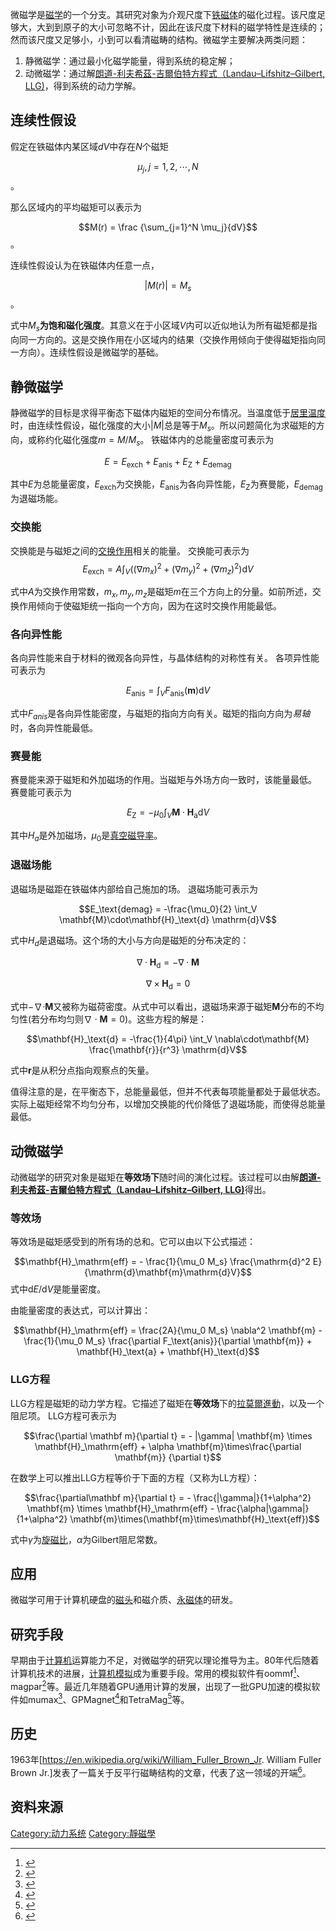 微磁学是[[磁学|磁学]]的一个分支。其研究对象为介观尺度下[[铁磁体|铁磁体]]的磁化过程。该尺度足够大，大到到原子的大小可忽略不计，因此在该尺度下材料的磁学特性是连续的；然而该尺度又足够小，小到可以看清磁畴的结构。微磁学主要解决两类问题：
# 静微磁学：通过最小化磁学能量，得到系统的稳定解；
# 动微磁学：通过解[[:朗道-利夫希兹方程|朗道-利夫希茲-吉爾伯特方程式（Landau–Lifshitz–Gilbert, LLG)]]，得到系统的动力学解。

== 连续性假设 ==
假定在铁磁体内某区域<math>dV</math>中存在<math>N</math>个磁矩
:<math>\mu_j, j = 1, 2, \cdots, N</math>。

那么区域内的平均磁矩可以表示为
:<math>M(r) = \frac {\sum_{j=1}^N \mu_j}{dV}</math>。

连续性假设认为在铁磁体内任意一点，

:<math>|M(r)| = M_s</math>。

式中<math>M_s</math>'''为饱和磁化强度'''。其意义在于小区域<math>V</math>内可以近似地认为所有磁矩都是指向同一方向的。这是交换作用在小区域内的结果（交换作用倾向于使得磁矩指向同一方向）。连续性假设是微磁学的基础。

== 静微磁学 ==
静微磁学的目标是求得平衡态下磁体内磁矩的空间分布情况。当温度低于[[居里温度|居里温度]]时，由连续性假设，磁化强度的大小<math>|M|</math>总是等于<math>M_s</math>。所以问题简化为求磁矩的方向，或称约化磁化强度<math>m = M / M_s</math>。
铁磁体内的总能量密度可表示为

:<math>E = E_\text{exch} + E_\text{anis} + E_\text{Z} + E_\text{demag}</math>

其中<math>E</math>为总能量密度，<math>E_\text{exch}</math>为交换能，<math>E_\text{anis}</math>为各向异性能，<math>E_\text{Z}</math>为赛曼能，<math>E_\text{demag}</math>为退磁场能。

===交换能===
交换能是与磁矩之间的[[交换作用|交换作用]]相关的能量。
交换能可表示为:<math>E_\text{exch} = A \int_V \left((\nabla m_x)^2 + (\nabla m_y)^2 + (\nabla m_z)^2\right) \mathrm{d}V</math>

式中<math>A</math>为交换作用常数，<math>m_x, m_y, m_z</math>是磁矩<math>m</math>在三个方向上的分量。如前所述，交换作用倾向于使磁矩统一指向一个方向，因为在这时交换作用能最低。
===各向异性能===
各向异性能来自于材料的微观各向异性，与晶体结构的对称性有关。
各项异性能可表示为

:<math>E_\text{anis} = \int_V F_\text{anis}(\mathbf{m}) \mathrm{d}V</math>

式中<math>F_{anis}</math>是各向异性能密度，与磁矩的指向方向有关。磁矩的指向方向为''易轴''时，各向异性能最低。

===赛曼能===
赛曼能来源于磁矩和外加磁场的作用。当磁矩与外场方向一致时，该能量最低。
赛曼能可表示为

:<math>E_\text{Z} = -\mu_0 \int_V \mathbf{M}\cdot\mathbf{H}_\text{a} \mathrm{d}V</math>

其中<math>H_a</math>是外加磁场，<math>\mu_0</math>是[[真空磁导率|真空磁导率]]。

===退磁场能===
退磁场是磁距在铁磁体内部给自己施加的场。
退磁场能可表示为
:<math>E_\text{demag} = -\frac{\mu_0}{2} \int_V \mathbf{M}\cdot\mathbf{H}_\text{d} \mathrm{d}V</math>

式中<math>H_d</math>是退磁场。这个场的大小与方向是磁矩的分布决定的：

:<math>\nabla\cdot\mathbf{H}_\text{d} = -\nabla\cdot\mathbf{M}</math>

:<math>\nabla\times\mathbf{H}_\text{d} = 0</math>

式中−∇·'''M'''又被称为磁荷密度。从式中可以看出，退磁场来源于磁矩'''M'''分布的不均匀性(若分布均匀则<math>\nabla\cdot\mathbf{M} = 0</math>)。这些方程的解是：

:<math>\mathbf{H}_\text{d} = -\frac{1}{4\pi} \int_V \nabla\cdot\mathbf{M} \frac{\mathbf{r}}{r^3} \mathrm{d}V</math>

式中'''r'''是从积分点指向观察点的矢量。

值得注意的是，在平衡态下，总能量最低，但并不代表每项能量都处于最低状态。实际上磁矩经常不均匀分布，以增加交换能的代价降低了退磁场能，而使得总能量最低。

== 动微磁学 ==

动微磁学的研究对象是磁矩在'''等效场下'''随时间的演化过程。该过程可以由解'''[[:朗道-利夫希兹方程|朗道-利夫希茲-吉爾伯特方程式（Landau–Lifshitz–Gilbert, LLG)]]'''得出。

===等效场===

等效场是磁矩感受到的所有场的总和。它可以由以下公式描述：

:<math>\mathbf{H}_\mathrm{eff} = - \frac{1}{\mu_0 M_s} \frac{\mathrm{d}^2 E}{\mathrm{d}\mathbf{m}\mathrm{d}V}</math>
式中d''E''/d''V''是能量密度。

由能量密度的表达式，可以计算出：
:<math>\mathbf{H}_\mathrm{eff} = \frac{2A}{\mu_0 M_s} \nabla^2 \mathbf{m} - \frac{1}{\mu_0 M_s} \frac{\partial
F_\text{anis}}{\partial \mathbf{m}} + \mathbf{H}_\text{a} + \mathbf{H}_\text{d}</math>

===LLG方程===
LLG方程是磁矩的动力学方程。它描述了磁矩在'''等效场'''下的[[拉莫爾進動|拉莫爾進動]]，以及一个阻尼项。
LLG方程可表示为

:<math>\frac{\partial \mathbf m}{\partial t} = - |\gamma| \mathbf{m} \times \mathbf{H}_\mathrm{eff} + \alpha \mathbf{m}\times\frac{\partial \mathbf{m}} {\partial t}</math>

在数学上可以推出LLG方程等价于下面的方程（又称为LL方程）：

:<math>\frac{\partial\mathbf m}{\partial t} = - \frac{|\gamma|}{1+\alpha^2} \mathbf{m} \times \mathbf{H}_\mathrm{eff} - \frac{\alpha|\gamma|}{1+\alpha^2} \mathbf{m}\times(\mathbf{m}\times\mathbf{H}_\text{eff})</math>

式中<math>\gamma</math>为[[旋磁比|旋磁比]]，<math>\alpha</math>为Gilbert阻尼常数。

== 应用 ==

微磁学可用于计算机硬盘的[[磁头|磁头]]和磁介质、[[永磁体|永磁体]]的研发。

== 研究手段 ==
早期由于[[计算机|计算机]]运算能力不足，对微磁学的研究以理论推导为主。80年代后随着计算机技术的进展，[[计算机模拟|计算机模拟]]成为重要手段。常用的模拟软件有oommf<ref>{{Cite web |url=http://math.nist.gov/oommf/ |title=存档副本 |access-date=2014-04-23 |archive-date=2022-01-28 |archive-url=https://web.archive.org/web/20220128170016/https://math.nist.gov/oommf/ |dead-url=no }}</ref>、magpar<ref>{{Cite web |url=http://www.magpar.net/ |title=存档副本 |access-date=2014-04-23 |archive-date=2022-02-21 |archive-url=https://web.archive.org/web/20220221010251/http://www.magpar.net/ |dead-url=no }}</ref>等。最近几年随着GPU通用计算的发展，出现了一批GPU加速的模拟软件如mumax<ref>{{Cite web |url=http://mumax.github.io/ |title=存档副本 |access-date=2014-04-23 |archive-date=2022-01-22 |archive-url=https://web.archive.org/web/20220122005315/http://mumax.github.io/ |dead-url=no }}</ref>、GPMagnet<ref>{{Cite web |url=https://www.goparallel.net/index.php/gp-software |title=存档副本 |access-date=2014-04-23 |archive-date=2020-02-06 |archive-url=https://web.archive.org/web/20200206230223/http://www.goparallel.net/index.php/gp-software |dead-url=no }}</ref>和TetraMag<ref>{{Cite web |url=http://www.fz-juelich.de/pgi/pgi-6/EN/Forschung/MagnetizationDynamics/Simulations/TetraMAG/_node.html |title=存档副本 |access-date=2014-04-23 |archive-date=2019-11-30 |archive-url=https://web.archive.org/web/20191130013807/https://www.fz-juelich.de/pgi/pgi-6/EN/Forschung/MagnetizationDynamics/Simulations/TetraMAG/_node.html |dead-url=yes }}</ref>等。

== 历史 ==
1963年[https://en.wikipedia.org/wiki/William_Fuller_Brown_Jr. William Fuller Brown Jr.]发表了一篇关于反平行磁畴结构的文章，代表了这一领域的开端<ref>{{Cite web |url=http://scitation.aip.org/content/aip/journal/jap/34/4/10.1063/1.1729489 |title=存档副本 |access-date=2014-04-23 |archive-date=2016-12-02 |archive-url=https://web.archive.org/web/20161202045830/http://scitation.aip.org/content/aip/journal/jap/34/4/10.1063/1.1729489 |dead-url=no }}</ref>。

==资料来源==
<references>

[[Category:动力系统|Category:动力系统]]
[[Category:靜磁學|Category:靜磁學]]